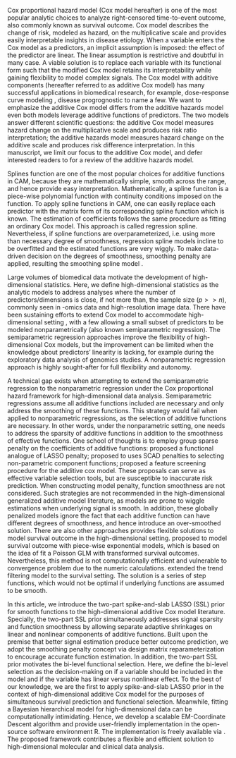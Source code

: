 \section{Introduction}

Cox proportional hazard model (Cox model hereafter) is one of the most popular analytic choices to analyze right-censored time-to-event outcome, also commonly known as survival outcome. Cox model describes the change of risk, modeled as hazard, on the multiplicative scale and provides easily interpretable insights in disease etiology. When a variable enters the Cox model as a predictors, an implicit assumption is imposed: the effect of the predictor are linear. The linear assumption is restrictive and doubtful in many case. A viable solution is to replace each variable with its functional form such that the modified Cox model retains its interpretability while gaining flexibility to model complex signals. The Cox model with additive components (hereafter referred to as additive Cox model) has many successful applications in biomedical research, for example, dose-response curve modeling \cite{Steenland2004}, disease progrognostic \cite{gray1992} to name a few. We want to emphasize the additive Cox model differs from the additive hazards model \cite{aalen1980} even both models leverage additive functions of predictors. The two models answer different scientific questions: the additive Cox model measures hazard change on the multiplicative scale and produces risk ratio interpretation; the additive hazards model measures hazard change on the additive scale and produces risk difference interpretation. In this manuscript, we limit our focus to the additive Cox model, and defer interested readers to \cite{lin1997} for a review of the additive hazards model.

Splines function are one of the most popular choices for additive functions in CAM, because they are mathematically simple, smooth across the range, and hence provide easy interpretation. Mathematically, a spline funciton is a piece-wise polynomial function with continuity conditions imposed on the function. \cite{Wood2017} To apply spline functions in CAM, one can easily replace each predictor with the matrix form of its corresponding spline function which is known. The estimation of coefficients follows the same procedure as fitting an ordinary Cox model. This approach is called regression spline. Nevertheless, if spline functions are overparameterized, i.e. using more than necessary degree of smoothness, regression spline models incline to be overfitted and the estimated functions are very wiggly. To make data-driven decision on the degrees of smoothness, smoothing penalty are applied, resulting the smoothing spline model \cite{reinsch1967}.

Large volumes of biomedical data motivate the development of high-dimensional statistics. Here, we define high-dimensional statistics as the analytic models to address analyses where the number of predictors/dimensions is close, if not more than, the sample size ($p>>n$), commonly seen in -omics data and high-resolution image data. There have been sustaining efforts to extend Cox model to accommodate high-dimensional setting \cite{tibshirani1997, fan2002, zhang2007, wu2012, bradic2011, fan2010}, with a few allowing a small subset of predictors to be modeled nonparametrically\cite{Du2010} (also known semiparametric regression). The semiparametric regression approaches improve the flexibility of high-dimensional Cox models, but the improvement can be limited when the knowledge about predictors' linearity is lacking, for example during the exploratory data analysis of genomics studies. A nonparametric regression approach is highly sought-after for full flexibility and autonomy.

A technical gap exists when attempting to extend the semiparametric regression to the nonparametric regression under the Cox proportional hazard framework for high-dimensional data analysis. Semiparametric regressions assume all additive functions included are necessary and only address the smoothing of these functions. This strategy would fail when applied to nonparametric regressions, as the selection of additive functions are necessary. In other words, under the nonparametric setting, one needs to address the sparsity of additive functions in addition to the smoothness of effective functions. One school of thoughts is to employ group sparse penalty on the coefficients of additive functions: \cite{leng2006} proposed a functional analogue of LASSO penalty;\cite{Lian2013} proposed to uses SCAD penalties to selecting non-parametric component functions;\cite{Yang2018} proposed a feature screening procedure for the additive cox model. These proposals can serve as effective variable selection tools, but are susceptible to inaccurate risk prediction. When constructing model penalty, function smoothness are not considered. Such strategies are not recommended in the high-dimensional generalized additive model literature, as models are prone to wiggle estimations when underlying signal is smooth. \cite{Meier2009} In addition, these globally penalized models ignore the fact that each additive function can have different degrees of smoothness, and hence introduce an over-smoothed solution. \cite{scheipl2013} There are also other approaches provides flexible solutions to model survival outcome in the high-dimensional setting. \cite{bender2018} proposed to model survival outcome with piece-wise exponential models, which is based on the idea of fit a Poisson GLM with transformed survival outcomes. Nevertheless, this method is not computationally efficient and vulnerable to convergence problem due to the numeric calculations. \cite{wu2019} extended the trend filtering model to the survival setting. The solution is a series of step functions, which would not be optimal if underlying functions are assumed to be smooth.

In this article, we introduce the two-part spike-and-slab LASSO (SSL) prior for smooth functions \cite{guo2022} to the high-dimensional additive Cox model literature. Specially, the two-part SSL prior simultaneously addresses signal sparsity and function smoothness by allowing separate adaptive shrinkages on linear and nonlinear components of additive functions. Built upon the premise that better signal estimation produce better outcome prediction, we adopt the smoothing penalty concept via design matrix reparameterization to encourage accurate function estimation. In addition, the two-part SSL prior motivates the bi-level functional selection. Here, we define the bi-level selection as the decision-making on if a variable should be included in the model and if the variable has linear versus nonlinear effect. To the best of our knowledge, we are the first to apply spike-and-slab LASSO prior in the context of high-dimensional additive Cox model for the purposes of simultaneous survival prediction and functional selection. Meanwhile, fitting a Bayesian hierarchical model for high-dimensional data can be computationally intimidating. Hence, we develop a scalable EM-Coordinate Descent algorithm and provide user-friendly implementation in the open-source software environment R\cite{R2021}. The implementation is freely available via \url{https://github.com/boyiguo1/BHAM}. The proposed framework contributes a flexible and efficient solution to high-dimensional molecular and clinical data analysis.
